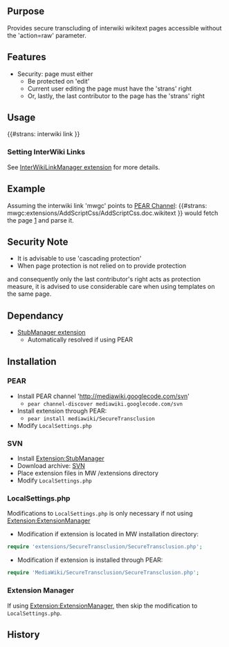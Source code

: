 {{Extension
|name        = SecureTransclusion
|status      = beta
|type1       = parser function
|author      = [[user:jldupont|Jean-Lou Dupont]]
|image       =
|version     = 1.0.0
|update      =
|mediawiki   = 1.11
|download    = see Installation
|readme      =
|changelog   = See SVN ($Id$)
|description = 
|parameters  =
|rights      =
|example     =
}}
== Purpose==
Provides secure transcluding of interwiki wikitext pages accessible without the 'action=raw' parameter.

== Features ==
* Security: page must either
** Be protected on 'edit'
** Current user editing the page must have the 'strans' right
** Or, lastly, the last contributor to the page has the 'strans' right

== Usage ==
<nowiki>{{#strans: interwiki link }}</nowiki>

=== Setting InterWiki Links ===
See [[Extension:InterWikiLinkManager|InterWikiLinkManager extension]] for more details.

== Example ==
Assuming the interwiki link 'mwgc' points to [http://mediawiki.googlecode.com/svn/trunk PEAR Channel]:
<nowiki>{{#strans: mwgc:extensions/AddScriptCss/AddScriptCss.doc.wikitext }}</nowiki> would fetch the page 
[http://mediawiki.googlecode.com/svn/trunk/extensions/AddScriptCss/AddScriptCss.doc.wikitext] and parse it.

== Security Note ==
* It is advisable to use 'cascading protection'
* When page protection is not relied on to provide protection 
and consequently only the last contributor's right acts as protection measure, it is advised to use
considerable care when using templates on the same page.

== Dependancy ==
* [[Extension:StubManager|StubManager extension]]
** Automatically resolved if using PEAR

== Installation ==
=== PEAR ===
* Install PEAR channel 'http://mediawiki.googlecode.com/svn'
** <code>pear channel-discover mediawiki.googlecode.com/svn</code>
* Install extension through PEAR:
** <code>pear install mediawiki/SecureTransclusion</code>
* Modify <code>LocalSettings.php</code>
=== SVN ===
* Install [[Extension:StubManager]]
* Download archive: [http://mediawiki.googlecode.com/svn/tags/SecureTransclusion/ SVN]
* Place extension files in MW /extensions directory
* Modify <code>LocalSettings.php</code>
=== LocalSettings.php ===
Modifications to <code>LocalSettings.php</code> is only necessary if not using [[Extension:ExtensionManager]]
* Modification if extension is located in MW installation directory:
<source lang=php>
require 'extensions/SecureTransclusion/SecureTransclusion.php';
</source>
* Modification if extension is installed through PEAR:
<source lang=php>
require 'MediaWiki/SecureTransclusion/SecureTransclusion.php';
</source>

=== Extension Manager ===
If using [[Extension:ExtensionManager]], then skip the modification to <code>LocalSettings.php</code>.

== History ==
